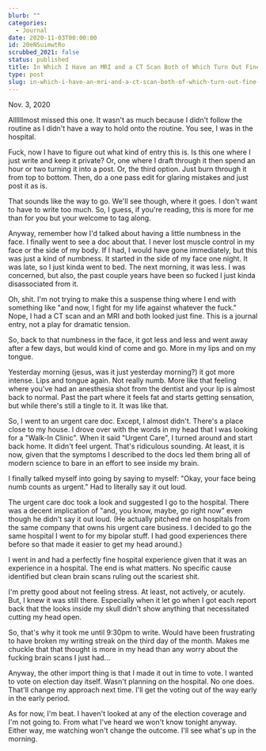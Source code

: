 ```yaml
---
blurb: ""
categories:
  - Journal
date: 2020-11-03T00:00:00
id: 20eNSuimwtRo
scrubbed_2021: false
status: published
title: In Which I Have an MRI and a CT Scan Both of Which Turn Out Fine
type: post
slug: in-which-i-have-an-mri-and-a-ct-scan-both-of-which-turn-out-fine--20ensuimwtro
---
```


Nov. 3, 2020

Allllllmost missed this one. It wasn't as much because I didn't follow the routine as I didn't have a way to hold onto the routine. You see, I was in the hospital. 

Fuck, now I have to figure out what kind of entry this is. Is this one where I just write and keep it private? Or, one where I draft through it then spend an hour or two turning it into a post. Or, the third option. Just burn through it from top to bottom. Then, do a one pass edit for glaring mistakes and just post it as is. 

That sounds like the way to go. We'll see though, where it goes. I don't want to have to write too much. So, I guess, if you're reading, this is more for me than for you but your welcome to tag along. 

Anyway, remember how I'd talked about having a little numbness in the face. I finally went to see a doc about that. I never lost muscle control in my face or the side of my body. If I had, I would have gone immediately, but this was just a kind of numbness. It started in the side of my face one night. It was late, so I just kinda went to bed. The next morning, it was less. I was concerned, but also, the past couple years have been so fucked I just kinda disassociated from it. 

Oh, shit. I'm not trying to make this a suspense thing where I end with something like "and now, I fight for my life against whatever the fuck." Nope, I had a CT scan and an MRI and both looked just fine. This is a journal entry, not a play for dramatic tension. 

So, back to that numbness in the face, it got less and less and went away after a few days, but would kind of come and go. More in my lips and on my tongue. 

Yesterday morning (jesus, was it just yesterday morning?) it got more intense. Lips and tongue again. Not really numb. More like that feeling where you've had an anesthesia shot from the dentist and your lip is almost back to normal. Past the part where it feels fat and starts getting sensation, but while there's still a tingle to it. It was like that.  

So, I went to an urgent care doc. Except, I almost didn't. There's a place close to my house. I drove over with the words in my head that I was looking for a "Walk-In Clinic". When it said "Urgent Care", I turned around and start back home. It didn't feel urgent. That's ridiculous sounding. At least, it is now, given that the symptoms I described to the docs led them bring all of modern science to bare in an effort to see inside my brain. 

I finally talked myself into going by saying to myself: "Okay, your face being numb counts as urgent." Had to literally say it out loud. 

The urgent care doc took a look and suggested I go to the hospital. There was a decent implication of "and, you know, maybe, go right now" even though he didn't say it out loud. (He actually pitched me on hospitals from the same company that owns his urgent care business. I decided to go the same hospital I went to for my bipolar stuff. I had good experiences there before so that made it easier to get my head around.)

I went in and had a perfectly fine hospital experience given that it was an experience in a hospital. The end is what matters. No specific cause identified but clean brain scans ruling out the scariest shit. 

I'm pretty good about not feeling stress. At least, not actively, or acutely. But, I knew it was still there. Especially when it let go when I got each report back that the looks inside my skull didn't show anything that necessitated cutting my head open.

So, that's why it took me until 9:30pm to write. Would have been frustrating to have broken my writing streak on the third day of the month. Makes me chuckle that that thought is more in my head than any worry about the fucking brain scans I just had...

Anyway, the other import thing is that I made it out in time to vote. I wanted to vote on election day itself. Wasn't planning on the hospital. No one does. That'll change my approach next time. I'll get the voting out of the way early in the early period. 

As for now, I'm beat. I haven't looked at any of the election coverage and I'm not going to. From what I've heard we won't know tonight anyway. Either way, me watching won't change the outcome. I'll see what's up in the morning.